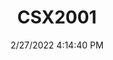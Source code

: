 ---
width: 1333
height: 2000
title: CSX2001
description: Bruce Meyer's CSX2001 Cobra in black
date: 2/27/2022 4:14:40 PM
cameraMake: Sony
cameraModel: ILCE-7M3
lens: FE 35mm F1.4 GM
settingsfStop: f/1.4
settingsISO: ISO 250
settingsShutter: 1/40
settingsFocalLength: 35 mm
---